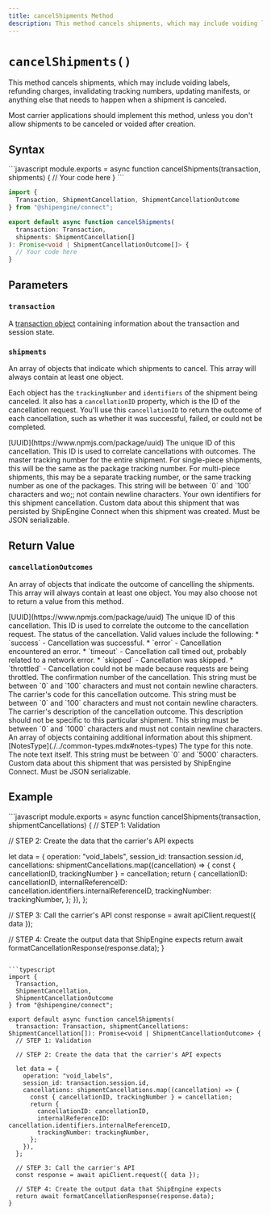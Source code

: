 ```yaml
---
title: cancelShipments Method
description: This method cancels shipments, which may include voiding labels, refunding charges, invalidating tracking numbers, updating manifests, or anything else that needs to happen when a shipment is canceled.
---
```



`cancelShipments()`
===========================
This method cancels shipments, which may include voiding labels, refunding charges, invalidating tracking numbers, updating manifests, or anything else that needs to happen when a shipment is canceled.

Most carrier applications should implement this method, unless you don't allow shipments to be canceled or voided after creation.


Syntax
-----------------------------------------------
<CodeWrapper>
```javascript
module.exports = async function cancelShipments(transaction, shipments) {
  // Your code here
}
```

```typescript
import {
  Transaction, ShipmentCancellation, ShipmentCancellationOutcome
} from "@shipengine/connect";

export default async function cancelShipments(
  transaction: Transaction,
  shipments: ShipmentCancellation[]
): Promise<void | ShipmentCancellationOutcome[]> {
  // Your code here
}
```
</CodeWrapper>



Parameters
-----------------------------------------------

### `transaction`
A [transaction object](../transaction.mdx) containing information about the transaction and session state.

### `shipments`
An array of objects that indicate which shipments to cancel. This array will always contain at least one object.

Each object has the `trackingNumber` and `identifiers` of the shipment being canceled. It also has a `cancellationID` property, which is the ID of the cancellation request. You'll use this `cancellationID` to return the outcome of each cancellation, such as whether it was successful, failed, or could not be completed.

<Reference>

  <Field name="cancellationID" nullable={false}>
    <Type>
      [UUID](https://www.npmjs.com/package/uuid)
    </Type>
    <Description>
      The unique ID of this cancellation. This ID is used to correlate cancellations with outcomes.
    </Description>
  </Field>

  <Field name="trackingNumber" type="string" nullable={false}>
    <Description>
      The master tracking number for the entire shipment. For single-piece shipments, this will be the same as the package tracking number. For multi-piece shipments, this may be a separate tracking number, or the same tracking number as one of the packages. This string will be between `0` and `100` characters and wo;; not contain newline characters.
    </Description>
  </Field>

  <Field name="identifiers" type="object" nullable={false}>
    <Description>
      Your own identifiers for this shipment cancellation.
    </Description>
  </Field>

  <Field name="metadata" type="object" nullable={false}>
    <Description>
      Custom data about this shipment that was persisted by ShipEngine Connect when this shipment was created. Must be JSON serializable.
    </Description>
  </Field>

</Reference>



Return Value
-----------------------------------------------
### `cancellationOutcomes`
An array of objects that indicate the outcome of cancelling the shipments. This array will always contain at least one object. You may also choose not to return a value from this method.

<Reference>

  <Field name="cancellationID" required={true}>
    <Type>
      [UUID](https://www.npmjs.com/package/uuid)
    </Type>
    <Description>
      The unique ID of this cancellation. This ID is used to correlate the outcome to the cancellation request.
    </Description>
  </Field>

  <Field name="status" type="string" required={true}>
    <Description>
      The status of the cancellation. Valid values include the following:
      * `success` - Cancellation was successful.
      * `error` - Cancellation encountered an error.
      * `timeout` - Cancellation call timed out, probably related to a network error.
      * `skipped` - Cancellation was skipped.
      * `throttled` - Cancellation could not be made because requests are being throttled.
    </Description>
  </Field>

  <Field name="confirmationNumber" type="string" required={false}>
    <Description>
      The confirmation number of the cancellation. This string must be between `0` and `100` characters and must not contain newline characters.
    </Description>
  </Field>

  <Field name="code" type="string" required={false}>
    <Description>
      The carrier's code for this cancellation outcome. This string must be between `0` and `100` characters and must not contain newline characters.
    </Description>
  </Field>

  <Field name="description" type="string" required={false}>
    <Description>
      The carrier's description of the cancellation outcome. This description should not be specific to this particular shipment. This string must be between `0` and `1000` characters and must not contain newline characters.
    </Description>
  </Field>

  <Field name="notes" type="object[]" required={false}>
    <Description>
      An array of objects containing additional information about this shipment.
    </Description>
  </Field>

  <Field name="notes[].type" required={true}>
    <Type>
      [NotesType](./../common-types.mdx#notes-types)
    </Type>
    <Description>
      The type for this note.
    </Description>
  </Field>

  <Field name="notes[].text" type="string" required={true}>
    <Description>
      The note text itself. This string must be between `0` and `5000` characters.
    </Description>
  </Field>

  <Field name="metadata" type="object" required={false}>
    <Description>
      Custom data about this shipment that was persisted by ShipEngine Connect. Must be JSON serializable.
    </Description>
  </Field>

</Reference>



Example
-----------------------------------------------
<CodeWrapper>
```javascript
module.exports = async function cancelShipments(transaction, shipmentCancellations) {
  // STEP 1: Validation

  // STEP 2: Create the data that the carrier's API expects

  let data = {
    operation: "void_labels",
    session_id: transaction.session.id,
    cancellations: shipmentCancellations.map((cancellation) => {
      const { cancellationID, trackingNumber } = cancellation;
      return {
        cancellationID: cancellationID,
        internalReferenceID: cancellation.identifiers.internalReferenceID,
        trackingNumber: trackingNumber,
      };
    }),
  };

  // STEP 3: Call the carrier's API
  const response = await apiClient.request({ data });

  // STEP 4: Create the output data that ShipEngine expects
  return await formatCancellationResponse(response.data);
}
```

```typescript
import {
  Transaction,
  ShipmentCancellation,
  ShipmentCancellationOutcome
} from "@shipengine/connect";

export default async function cancelShipments(
  transaction: Transaction, shipmentCancellations: ShipmentCancellation[]): Promise<void | ShipmentCancellationOutcome> {
  // STEP 1: Validation

  // STEP 2: Create the data that the carrier's API expects

  let data = {
    operation: "void_labels",
    session_id: transaction.session.id,
    cancellations: shipmentCancellations.map((cancellation) => {
      const { cancellationID, trackingNumber } = cancellation;
      return {
        cancellationID: cancellationID,
        internalReferenceID: cancellation.identifiers.internalReferenceID,
        trackingNumber: trackingNumber,
      };
    }),
  };

  // STEP 3: Call the carrier's API
  const response = await apiClient.request({ data });

  // STEP 4: Create the output data that ShipEngine expects
  return await formatCancellationResponse(response.data);
}
```
</CodeWrapper>
